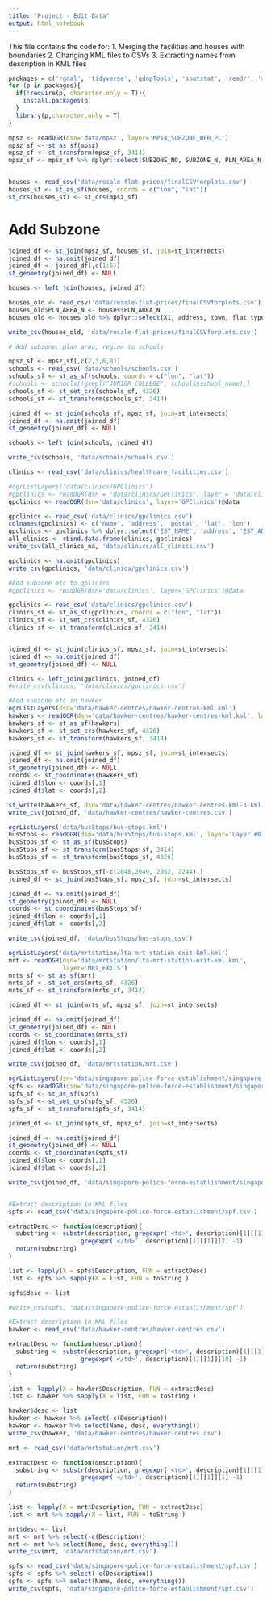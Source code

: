```yaml
---
title: "Project - Edit Data"
output: html_notebook
---
```


This file contains the code for:
1. Merging the facilities and houses with boundaries
2. Changing KML files to CSVs
3. Extracting names from description in KML files


```r
packages = c('rgdal', 'tidyverse', 'qdapTools', 'spatstat', 'readr', 'sf')
for (p in packages){ 
  if(!require(p, character.only = T)){
    install.packages(p) 
  }
  library(p,character.only = T) 
}
```

```r
mpsz <- readOGR(dsn='data/mpsz', layer='MP14_SUBZONE_WEB_PL')
mpsz_sf <- st_as_sf(mpsz)
mpsz_sf <- st_transform(mpsz_sf, 3414)
mpsz_sf <- mpsz_sf %>% dplyr::select(SUBZONE_NO, SUBZONE_N, PLN_AREA_N,REGION_N,geometry)


houses <- read_csv('data/resale-flat-prices/finalCSVforplots.csv')
houses_sf <- st_as_sf(houses, coords = c("lon", "lat"))
st_crs(houses_sf) <- st_crs(mpsz_sf)
```

# Add Subzone

```r
joined_df <- st_join(mpsz_sf, houses_sf, join=st_intersects)
joined_df <- na.omit(joined_df) 
joined_df <- joined_df[,c(1:5)]
st_geometry(joined_df) <- NULL

houses <- left_join(houses, joined_df)

houses_old <- read_csv('data/resale-flat-prices/finalCSVforplots.csv')
houses_old$PLN_AREA_N <- houses$PLN_AREA_N
houses_old <- houses_old %>% dplyr::select(X1, address, town, flat_type, lon, lat, Street, SUBZONE_NO, SUBZONE_N,REGION_N, PLN_AREA_N, everything())

write_csv(houses_old, 'data/resale-flat-prices/finalCSVforplots.csv')
```

```r
# Add subzone, plan area, region to schools

mpsz_sf <- mpsz_sf[,c(2,3,6,8)]
schools <- read_csv('data/schools/schools.csv')
schools_sf <- st_as_sf(schools, coords = c("lon", "lat"))
#schools <- schools[!grepl("JUNIOR COLLEGE", schools$school_name),]
schools_sf <- st_set_crs(schools_sf, 4326)
schools_sf <- st_transform(schools_sf, 3414)

joined_df <- st_join(schools_sf, mpsz_sf, join=st_intersects)
joined_df <- na.omit(joined_df)
st_geometry(joined_df) <- NULL

schools <- left_join(schools, joined_df)

write_csv(schools, 'data/schools/schools.csv')
```

```r
clinics <- read_csv('data/clinics/healthcare_facilities.csv')
```

```r
#ogrListLayers('data/clinics/GPClinics')
#gpclinics <- readOGR(dsn = 'data/clinics/GPClinics', layer = 'data/clinics/GPClinics')
gpclinics <- readOGR(dsn='data/clinics', layer='GPClinics')@data

gpclinics <- read_csv('data/clinics/gpclinics.csv')
colnames(gpclinics) <- c('name', 'address', 'postal', 'lat', 'lon')
gpclinics <- gpclinics %>% dplyr::select('EST_NAME', 'address', 'EST_ADD_PO', 'lat', 'lon')
all_clinics <- rbind.data.frame(clinics, gpclinics)
write_csv(all_clinics_na, 'data/clinics/all_clinics.csv')

gpclinics <- na.omit(gpclinics)
write_csv(gpclinics, 'data/clinics/gpclinics.csv')
```

```r
#Add subzone etc to gplicics
#gpclinics <- readOGR(dsn='data/clinics', layer='GPClinics')@data

gpclinics <- read_csv('data/clinics/gpclinics.csv')
clinics_sf <- st_as_sf(gpclinics, coords = c("lon", "lat"))
clinics_sf <- st_set_crs(clinics_sf, 4326)
clinics_sf <- st_transform(clinics_sf, 3414)


joined_df <- st_join(clinics_sf, mpsz_sf, join=st_intersects)
joined_df <- na.omit(joined_df)
st_geometry(joined_df) <- NULL

clinics <- left_join(gpclinics, joined_df)
#write_csv(clinics, 'data/clinics/gpclinics.csv')
```

```r
#Add subzone etc in hawker
ogrListLayers(dsn='data/hawker-centres/hawker-centres-kml.kml')
hawkers <- readOGR(dsn='data/hawker-centres/hawker-centres-kml.kml', layer='HAWKERCENTRE')
hawkers_sf <- st_as_sf(hawkers)
hawkers_sf <- st_set_crs(hawkers_sf, 4326)
hawkers_sf <- st_transform(hawkers_sf, 3414)

joined_df <- st_join(hawkers_sf, mpsz_sf, join=st_intersects)
joined_df <- na.omit(joined_df)
st_geometry(joined_df) <- NULL
coords <- st_coordinates(hawkers_sf)
joined_df$lon <- coords[,1]
joined_df$lat <- coords[,2]

st_write(hawkers_sf, dsn='data/hawker-centres/hawker-centres-kml-3.kml', layer='HAWKERCENTRE_3')
write_csv(joined_df, 'data/hawker-centres/hawker-centres.csv')
```

```r
ogrListLayers('data/busStops/bus-stops.kml')
busStops <- readOGR(dsn='data/busStops/bus-stops.kml', layer='Layer #0')
busStops_sf <- st_as_sf(busStops)
busStops_sf <- st_transform(busStops_sf, 3414)
busStops_sf <- st_transform(busStops_sf, 4326)

busStops_sf <- busStops_sf[-c(2048,2049, 2052, 2244),]
joined_df <- st_join(busStops_sf, mpsz_sf, join=st_intersects)

joined_df <- na.omit(joined_df)
st_geometry(joined_df) <- NULL
coords <- st_coordinates(busStops_sf)
joined_df$lon <- coords[,1]
joined_df$lat <- coords[,2]

write_csv(joined_df, 'data/busStops/bus-stops.csv')
```


```r
ogrListLayers('data/mrtstation/lta-mrt-station-exit-kml.kml')
mrt <- readOGR(dsn='data/mrtstation/lta-mrt-station-exit-kml.kml',
               layer='MRT_EXITS')
mrts_sf <- st_as_sf(mrt)
mrts_sf <- st_set_crs(mrts_sf, 4326)
mrts_sf <- st_transform(mrts_sf, 3414)

joined_df <- st_join(mrts_sf, mpsz_sf, join=st_intersects)

joined_df <- na.omit(joined_df)
st_geometry(joined_df) <- NULL
coords <- st_coordinates(mrts_sf)
joined_df$lon <- coords[,1]
joined_df$lat <- coords[,2]

write_csv(joined_df, 'data/mrtstation/mrt.csv')
```

```r
ogrListLayers(dsn='data/singapore-police-force-establishment/singapore-police-force-establishments-2018-kml.kml')
spfs <- readOGR(dsn='data/singapore-police-force-establishment/singapore-police-force-establishments-2018-kml.kml', layer='SPF_ESTABLISHMENTS_2018')
spfs_sf <- st_as_sf(spfs)
spfs_sf <- st_set_crs(spfs_sf, 4326)
spfs_sf <- st_transform(spfs_sf, 3414)

joined_df <- st_join(spfs_sf, mpsz_sf, join=st_intersects)

joined_df <- na.omit(joined_df)
st_geometry(joined_df) <- NULL
coords <- st_coordinates(spfs_sf)
joined_df$lon <- coords[,1]
joined_df$lat <- coords[,2]

write_csv(joined_df, 'data/singapore-police-force-establishment/singapore-police-force-establishments-2018.csv')
```

```r

```

```r
#Extract description in KML files
spfs <- read_csv('data/singapore-police-force-establishment/spf.csv')

extractDesc <- function(description){
  substring <- substr(description, gregexpr('<td>', description)[1][[1]][2] + 4,
                    gregexpr('</td>', description)[1][[1]][2] -1)
  return(substring)
}

list <- lapply(X = spfs$Description, FUN = extractDesc)
list <- spfs %>% sapply(X = list, FUN = toString )

spfs$desc <- list

#write_csv(spfs, 'data/singapore-police-force-establishment/spf')
```

```r
#Extract description in KML files
hawker <- read_csv('data/hawker-centres/hawker-centres.csv')

extractDesc <- function(description){
  substring <- substr(description, gregexpr('<td>', description)[1][[1]][18] + 4,
                    gregexpr('</td>', description)[1][[1]][18] -1)
  return(substring)
}

list <- lapply(X = hawker$Description, FUN = extractDesc)
list <- hawker %>% sapply(X = list, FUN = toString )

hawker$desc <- list
hawker <- hawker %>% select(-c(Description))
hawker <- hawker %>% select(Name, desc, everything())
write_csv(hawker, 'data/hawker-centres/hawker-centres.csv')
```

```r
mrt <- read_csv('data/mrtstation/mrt.csv')

extractDesc <- function(description){
  substring <- substr(description, gregexpr('<td>', description)[1][[1]][1] + 4,
                    gregexpr('</td>', description)[1][[1]][1] -1)
  return(substring)
}

list <- lapply(X = mrt$Description, FUN = extractDesc)
list <- mrt %>% sapply(X = list, FUN = toString )

mrt$desc <- list
mrt <- mrt %>% select(-c(Description))
mrt <- mrt %>% select(Name, desc, everything())
write_csv(mrt, 'data/mrtstation/mrt.csv')

```

```r
spfs <- read_csv('data/singapore-police-force-establishment/spf.csv')
spfs <- spfs %>% select(-c(Description))
spfs <- spfs %>% select(Name, desc, everything())
write_csv(spfs, 'data/singapore-police-force-establishment/spf.csv')
```

```r

```

